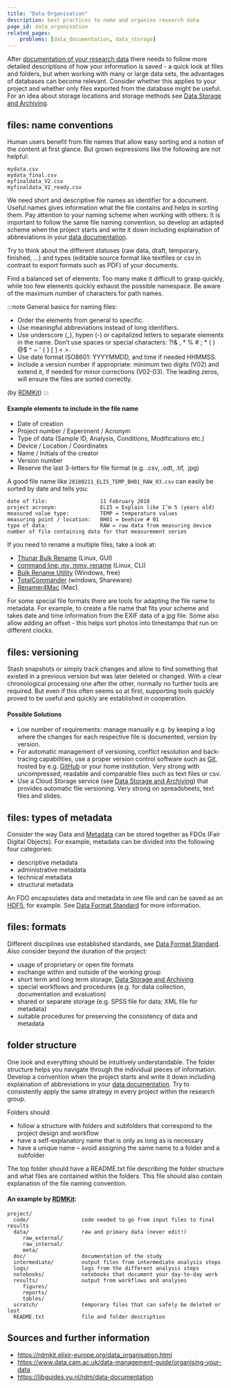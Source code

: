 ```yaml
---
title: "Data Organisation"
description: best practices to name and organise research data
page_id: data_organisation
related_pages:
	problems: [data_documentation, data_storage]
---
```


After [documentation of your research data](/docs/problems/data_documentation) there needs to follow more detailed descriptions of how your information is saved - a quick look at files and folders, but when working with many or large data sets, the advantages of databases can become relevant. Consider whether this applies to your project and whether only files exported from the database might be useful. For an idea about storage locations and storage methods see [Data Storage and Archiving](/docs/problems/data_storage).


## files: name conventions

Human users benefit from file names that allow easy sorting and a notion of the content at first glance. But grown expressions like the following are not helpful:

    mydata.csv
    mydata_final.csv
    myfinaldata_V2.csv
    myfinaldata_V2_ready.csv

We need short and descriptive file names as identifier for a document. Useful names gives information what the file contains and helps in sorting them. Pay attention to your naming scheme when working with others: It is important to follow the same file naming convention, so develop an adapted scheme when the project starts and write it down including explaination of abbreviations in your [data documentation](/docs/problems/data_documentation).

Try to think about the different statuses (raw data, draft, temporary, finished, ...) and types (editable source format like textfiles or csv in contrast to export formats such as PDF) of your documents.

Find a balanced set of elements: Too many make it difficult to grasp quickly, while too few elements quickly exhaust the possible namespace. Be aware of the maximum number of characters for path names.

:::note General basics for naming files:
* Order the elements from general to specific.
* Use meaningful abbreviations instead of long identifiers.
* Use underscore (_), hypen (-) or capitalized letters to separate elements in the name. Don’t use spaces or special characters: ?!& , * % # ; * ( ) @$ ^ ~ ‘ { } [ ] < >.
* Use date format ISO8601: YYYYMMDD, and time if needed HHMMSS.
* Include a version number if appropriate: minimum two digits (V02) and extend it, if needed for minor corrections (V02-03). The leading zeros, will ensure the files are sorted correctly.

(by [RDMKit](https://rdmkit.elixir-europe.org/data_organisation.html#what-is-the-best-way-to-name-a-file))
:::

#### Example elements to include in the file name
* Date of creation
* Project number / Experiment / Acronym
* Type of data (Sample ID, Analysis, Conditions, Modifications etc.)
* Device / Location / Coordinates
* Name / Initials of the creator
* Version number
* Reserve the last 3-letters for file format (e.g. .csv, .odt, .tif, .jpg)


A good file name like `20180211_ELI5_TEMP_BH01_RAW_03.csv` can easily be sorted by date and tells you:

    date of file:                 11 February 2018
    project acronym:              ELI5 = Explain like I’m 5 (years old)
    measured value type:          TEMP = temperature values
    measuring point / location:   BH01 = beehive # 01
    type of data:                 RAW = raw data from measuring device
    number of file containing data for that measurement series


If you need to rename a multiple files, take a look at:
- [Thunar Bulk Rename](https://docs.xfce.org/xfce/thunar/bulk-renamer/start) (Linux, GUI)
- [command line: mv, mmv, rename](https://linuxconfig.org/how-to-rename-multiple-files-on-linux) (Linux, CLI)
- [Bulk Rename Utility](https://www.bulkrenameutility.co.uk/) (Windows, free)
- [TotalCommander](https://www.ghisler.com/advanced.htm#tutorial_rename) (windows, Shareware)
- [Renamer4Mac](https://renamer.com/) (Mac).

For some special file formats there are tools for adapting the file name to metadata. For example, to create a file name that fits your scheme and takes date and time information from the EXIF data of a jpg file. Some also allow adding an offset - this helps sort photos into timestamps that run on different clocks.


## files: versioning

Stash snapshots or simply track changes and allow to find something that existed in a previous version but was later deleted or changed. With a clear chronological processing one after the other, normally no further tools are required. But even if this often seems so at first, supporting tools quickly proved to be useful and quickly are established in cooperation.

#### Possible Solutions
* Low number of requirements: manage manually e.g. by keeping a log where the changes for each respective file is documented, version by version.
* For automatic management of versioning, conflict resolution and back-tracing capabilities, use a proper version control software such as [Git](https://git-scm.com/), hosted by e.g. [GitHub](https://github.com/) or your home institution. Very strong with uncompressed, readable and comparable files such as text files or csv.
* Use a Cloud Storage service (see [Data Storage and Archiving](/docs/problems/data_storage)) that provides automatic file versioning. Very strong on spreadsheets, text files and slides.


## files: types of metadata

Consider the way Data and [Metadata](/docs/topics/metadata/) can be stored together as FDOs (Fair Digital Objects). For example, metadata can be divided into the following four categories:
* descriptive metadata
* administrative metadata
* technical metadata
* structural metadata

An FDO encapsulates data and metadata in one file and can be saved as an [HDF5](https://www.hdfgroup.org/solutions/hdf5/), for example. See [Data Format Standard](/docs/topics/format_standards/) for more information.

## files: formats

Different disciplines use established standards, see [Data Format Standard](/docs/topics/format_standards/). Also consider beyond the duration of the project:
- usage of proprietary or open file formats
- exchange within and outside of the working group
- short term and long term storage, [Data Storage and Archiving](/docs/problems/data_storage)
- special workflows and procedures (e.g. for data collection, documentation and evaluation)
- shared or separate storage (e.g. SPSS file for data; XML file for metadata)
- suitable procedures for preserving the consistency of data and metadata


## folder structure

One look and everything should be intuitively understandable. The folder structure helps you navigate through the individual pieces of information. Develop a convention when the project starts and write it down including explaination of abbreviations in your [data documentation](/docs/problems/data_documentation). Try to consistently apply the same strategy in every project within the research group.

Folders should:
* follow a structure with folders and subfolders that correspond to the project design and workflow
* have a self-explanatory name that is only as long as is necessary
* have a unique name – avoid assigning the same name to a folder and a subfolder

The top folder should have a README.txt file describing the folder structure and what files are contained within the folders. This file should also contain explanation of the file naming convention.

#### An example by [RDMKit](https://rdmkit.elixir-europe.org/data_organisation.html#what-is-the-best-way-to-name-a-file):

    project/  
      code/                 code needed to go from input files to final results   
      data/                 raw and primary data (never edit!)   
         raw_external/  
         raw_internal/
         meta/  
      doc/                  documentation of the study  
      intermediate/         output files from intermediate analysis steps  
      logs/                 logs from the different analysis steps  
      notebooks/            notebooks that document your day-to-day work  
      results/              output from workflows and analyses  
         figures/  
         reports/  
         tables/  
      scratch/              temporary files that can safely be deleted or lost  
      README.txt            file and folder description  


## Sources and further information
- https://rdmkit.elixir-europe.org/data_organisation.html
- https://www.data.cam.ac.uk/data-management-guide/organising-your-data
- https://libguides.vu.nl/rdm/data-documentation



